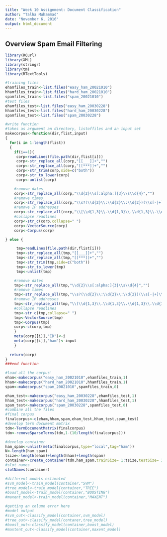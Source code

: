 ---
title: "Week 10 Assignment: Document Classification"
author: "Talha Muhammad"
date: "November 6, 2016"
output: html_document
---

## Overview Spam Email Filtering


```{r packages, warning=FALSE, warning=FALSE}
library(RCurl)
library(XML)
library(stringr)
library(tm)
library(RTextTools)
```

```{r Loadfiles}
#training files
ehamfiles_train<-list.files("easy_ham_20021010")
hhamfiles_train<-list.files("hard_ham_20021010")
spamfiles_train<-list.files("spam_20021010")
#test files
ehamfiles_test<-list.files("easy_ham_20030228")
hhamfiles_test<-list.files("hard_ham_20030228")
spamfiles_test<-list.files("spam_20030228")

```

```{r define function}
#write function
#takes as argument an directory, listoffiles and an input set
makecorpus<-function(dir,flist,input)
{
  for(i in 1:length(flist))
  {
    if(i==1){
     corp=readLines(file.path(dir,flist[i]))
     corp<-str_replace_all(corp,"[[___]]+","")
     corp<-str_replace_all(corp,"[[***]]+","")
     corp<-str_trim(corp,side=c("both"))
     corp<-str_to_lower(corp)
     corp<-unlist(corp)

    #remove dates 
    corp<-str_replace_all(corp,"\\d{2}\\s[:alpha:]{3}\\s\\d{4}","")
    #remove times
    corp<-str_replace_all(corp,"\\s?(\\d{2}\\:\\d{2}\\:\\d{2})(\\s[-|+]\\d{4})?","")
    #remove IP addresses
    corp<-str_replace_all(corp,"\\[\\d{1,3}\\.\\d{1,3}\\.\\d{1,3}\\.\\d{1,3}\\]","")
    #collapse readlines
    corp<-str_c(corp,collapse=" ")
    corp<-VectorSource(corp)
    corp<-Corpus(corp)

} else {

     tmp=readLines(file.path(dir,flist[i]))
     tmp<-str_replace_all(tmp,"[[___]]+","")
     tmp<-str_replace_all(tmp,"[[***]]+","")
     tmp<-str_trim(tmp,side=c("both"))
     tmp<-str_to_lower(tmp)
     tmp<-unlist(tmp)

    #remove dates 
    tmp<-str_replace_all(tmp,"\\d{2}\\s[:alpha:]{3}\\s\\d{4}","")
    #remove times
    tmp<-str_replace_all(tmp,"\\s?(\\d{2}\\:\\d{2}\\:\\d{2})(\\s[-|+]\\d{4})?","")
    #remove IP addresses
    tmp<-str_replace_all(tmp,"\\[\\d{1,3}\\.\\d{1,3}\\.\\d{1,3}\\.\\d{1,3}\\]","")
    #collapse readlines
    tmp<-str_c(tmp,collapse=" ")
    tmp<-VectorSource(tmp)
    tmp<-Corpus(tmp)
    corp<-c(corp,tmp)
    }
    meta(corp[[i]],"ID")<-i
    meta(corp[[i]],"ham")<-input
    }
 
  return(corp)
}
###end function

```

```{r analysis}
#load all the corpus'
eham<-makecorpus("easy_ham_20021010",ehamfiles_train,1)  
hham<-makecorpus("hard_ham_20021010",hhamfiles_train,1)
spam<-makecorpus("spam_20021010",spamfiles_train,0)

eham_test<-makecorpus("easy_ham_20030228",ehamfiles_test,1)
hham_test<-makecorpus("hard_ham_20030228",hhamfiles_test,1)
spam_test<-makecorpus("spam_20030228",spamfiles_test,0)
#combine all the files
#final corpus
finalcorpus<-c(eham,hham,spam,eham_test,hham_test,spam_test)
#develop term document matrix
tdm<-TermDocumentMatrix(finalcorpus)
tdm<-removeSparseTerms(tdm,1-(10/length(finalcorpus)))

#develop container
ham_spam<-unlist(meta(finalcorpus,type="local",tag="ham"))
N<-length(ham_spam)
tsize<-length(eham)+length(hham)+length(spam)
container<-create_container(tdm,ham_spam,trainSize= 1:tsize,testSize= 3303:N, virgin=FALSE)
#slot names
slotNames(container)

#different models estimated
#svm_model<-train_model(container,"SVM")
#tree_model<-train_model(container,"TREE")
#boost_model<-train_model(container,"BOOSTING")
#maxent_model<-train_model(container,"MAXENT")

#getting an column error here
#model output
#svm_out<-classify_model(container,svm_model)
#tree_out<-classify_model(contaner,tree_model)
#boost_out<-classify_model(container,boost_model)
#maxtent_out<-classify_model(container,maxent_model)

```